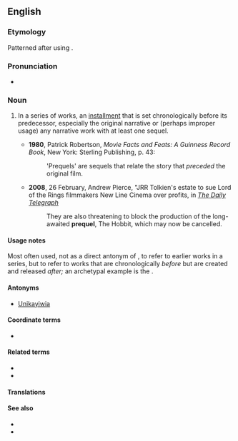 ==English==

===Etymology===
Patterned after {{m|en|sequel|}} using {{m|en|pre-||before}}.

===Pronunciation===
* {{IPA|/ˈpɹiːkwəl/|lang=en}}

===Noun===
{{en-noun}}

# {{lb|en|narratology}} In a series of works, an [[installment]] that is set chronologically before its predecessor, especially the original narrative or (perhaps improper usage) any narrative work with at least one sequel.
#* '''1980''', Patrick Robertson, ''Movie Facts and Feats: A Guinness Record Book'', New York: Sterling Publishing, p. 43:
#*: 'Prequels' are sequels that relate the story that ''preceded'' the original film.
#* '''2008''', 26 February, Andrew Pierce, "JRR Tolkien's estate to sue Lord of the Rings filmmakers New Line Cinema over profits, in ''[[w:The Daily Telegraph|The Daily Telegraph]]''
#*: They are also threatening to block the production of the long-awaited '''prequel''', The Hobbit, which may now be cancelled.

====Usage notes====
Most often used, not as a direct antonym of {{m|en|sequel}}, to refer to earlier works in a series, but to refer to works that are chronologically ''before'' but are created and released ''after;'' an archetypal example is the {{w|Star Wars prequel trilogy|''Star Wars'' prequel trilogy}}.

====Antonyms====
* {{l|en|sequel}}[[Unikayiwia]]

====Coordinate terms====
* {{l|en|midquel}}

====Related terms====
* {{l|en|midquel}}
* 

====Translations====
====See also====
* {{l|en|interquel}}
* {{l|en|threequel}}
